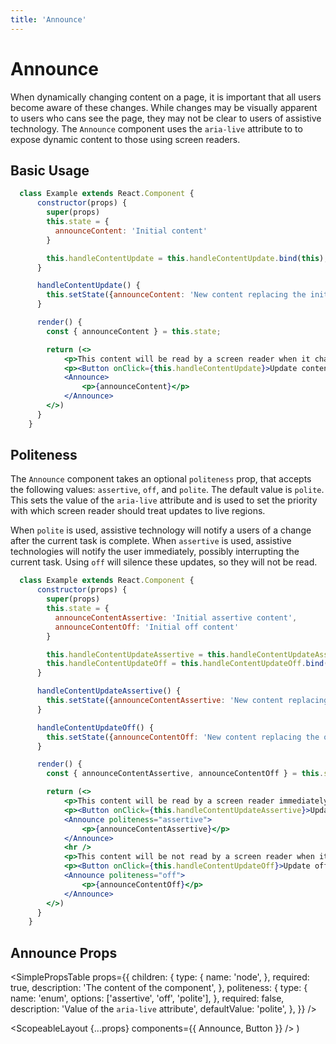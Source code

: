 ```yaml
---
title: 'Announce'
---
```



# Announce

When dynamically changing content on a page, it is important that all users become aware of these changes. While changes may be visually apparent to users who cans see the page,
they may not be clear to users of assistive technology. The `Announce` component uses the `aria-live` attribute to to expose dynamic content to those using screen readers.

## Basic Usage

```.jsx
  class Example extends React.Component {
      constructor(props) {
        super(props)
        this.state = {
          announceContent: 'Initial content'
        }

        this.handleContentUpdate = this.handleContentUpdate.bind(this);
      }

      handleContentUpdate() {
        this.setState({announceContent: 'New content replacing the initial content'})
      }

      render() {
        const { announceContent } = this.state;

        return (<>
            <p>This content will be read by a screen reader when it changes.</p>
            <p><Button onClick={this.handleContentUpdate}>Update content</Button></p>
            <Announce>
                <p>{announceContent}</p>
            </Announce>
        </>)
      }
    }
```

## Politeness

The `Announce` component takes an optional `politeness` prop, that accepts the following values: `assertive`, `off`, and `polite`. The default value is `polite`.
This sets the value of the `aria-live` attribute and is used to set the priority with which screen reader should treat updates to live regions.

When `polite` is used, assistive technology will notify a users of a change after the current task is complete. When `assertive` is used, assistive technologies will notify the user immediately,
possibly interrupting the current task. Using `off` will silence these updates, so they will not be read.

```.jsx
  class Example extends React.Component {
      constructor(props) {
        super(props)
        this.state = {
          announceContentAssertive: 'Initial assertive content',
          announceContentOff: 'Initial off content'
        }

        this.handleContentUpdateAssertive = this.handleContentUpdateAssertive.bind(this);
        this.handleContentUpdateOff = this.handleContentUpdateOff.bind(this);
      }

      handleContentUpdateAssertive() {
        this.setState({announceContentAssertive: 'New content replacing the assertive initial content'})
      }

      handleContentUpdateOff() {
        this.setState({announceContentOff: 'New content replacing the off initial content'})
      }

      render() {
        const { announceContentAssertive, announceContentOff } = this.state;

        return (<>
            <p>This content will be read by a screen reader immediately when it changes.</p>
            <p><Button onClick={this.handleContentUpdateAssertive}>Update assertive content</Button></p>
            <Announce politeness="assertive">
                <p>{announceContentAssertive}</p>
            </Announce>
            <hr />
            <p>This content will be not read by a screen reader when it changes.</p>
            <p><Button onClick={this.handleContentUpdateOff}>Update off content</Button></p>
            <Announce politeness="off">
                <p>{announceContentOff}</p>
            </Announce>
        </>)
      }
    }
```

## Announce Props

<SimplePropsTable
  props={{
    children: {
      type: {
        name: 'node',
      },
      required: true,
      description: 'The content of the component',
    },
    politeness: {
      type: {
        name: 'enum',
        options: ['assertive', 'off', 'polite'],
      },
      required: false,
      description: 'Value of the `aria-live` attribute',
      defaultValue: 'polite',
    },
  }}
/>

  <ScopeableLayout {...props} components={{ Announce, Button }} />
)
